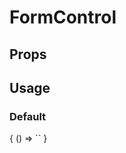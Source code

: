 
# FormControl

<Meta
  title='FormControl'
  component='fw-form-control'
/>

## Props 

<Props of="fw-form-control"/>

## Usage

### Default
<Preview>
  <Story name='Default'>
    {
      () => `<fw-form-control></fw-form-control>`
    }
  </Story>
</Preview>


